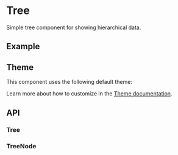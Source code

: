 
<Meta title="Docs/Components/Layout/Tree" />

# Tree
Simple tree component for showing hierarchical data.

## Example
<Canvas sourceState="shown" of={TreeStories.Simple} />

## Theme
This component uses the following default theme:

<ThemeRender theme={darkTreeTheme} />

Learn more about how to customize in the [Theme documentation](?path=/docs/docs-theme-getting-started--docs).

## API
### Tree
<ArgTypes of={Tree} />

### TreeNode
<ArgTypes of={TreeNode} />
